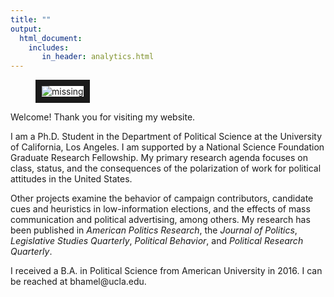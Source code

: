 ```yaml
---
title: ""
output: 
  html_document:
    includes:
       in_header: analytics.html
---
```


<link rel="stylesheet" href="styles.css" type="text/css">
<link rel="stylesheet" href="site_libs/academicons-1.8.6/css/academicons.css" type="text/css">

<div id="columns">
  <div id="left">
  <figure>
  <img src="images/hamel_photo.jpg" style="border:10px solid;" alt = "missing" />
  </figure>
  </div>
  <div id="right">
  <p>Welcome! Thank you for visiting my website.</p>
  <p>I am a Ph.D. Student in the Department of Political Science at the University of California, Los Angeles. I am supported by a National Science Foundation Graduate Research Fellowship. My primary research agenda focuses on class, status, and the consequences of the polarization of work for political attitudes in the United States. </p>
  <p> Other projects examine the behavior of campaign contributors, candidate cues and heuristics in low-information elections, and the effects of mass communication and political advertising, among others. My research has been published in *American Politics Research*, the *Journal of Politics*, *Legislative Studies Quarterly*, *Political Behavior*, and *Political Research Quarterly*.</p>
  <p> I received a B.A. in Political Science from American University in 2016. I can be reached at bhamel@ucla.edu.</p>
  </div>
  </div>